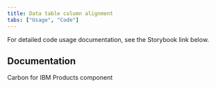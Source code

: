 ```yaml
---
title: Data table column alignment
tabs: ["Usage", "Code"]
---
```


<PageDescription className="code-description">

For detailed code usage documentation, see the Storybook link below.

</PageDescription>

## Documentation

Carbon for IBM Products component

<Row className="resource-card-group">
  <Column colLg={4} colMd={4} noGutterSm>
    <ResourceCard
      subTitle="Data table column alignment - Storybook"
      href="https://carbon-for-ibm-products.netlify.app/?path=/story/ibm-products-components-datagrid-datagrid-canary--right-aligned-columns"
      target="_blank"
      actionIcon="arrowRight"
    />
  </Column>
</Row>
